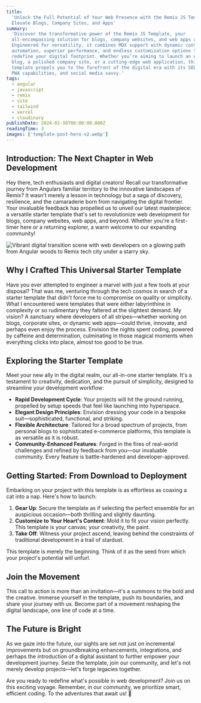 ```yaml
---
title:
  'Unlock the Full Potential of Your Web Presence with the Remix JS Template:
  Elevate Blogs, Company Sites, and Apps'
summary:
  'Discover the transformative power of the Remix JS Template, your
  all-encompassing solution for blogs, company websites, and web apps alike.
  Engineered for versatility, it combines MDX support with dynamic content
  automation, superior performance, and endless customization options to
  redefine your digital footprint. Whether you’re aiming to launch an engaging
  blog, a polished company site, or a cutting-edge web application, this
  template propels you to the forefront of the digital era with its SEO mastery,
  PWA capabilities, and social media savvy.'
tags:
  - angular
  - javascript
  - remix
  - vite
  - tailwind
  - vercel
  - cloudinary
publishDate: 2024-02-30T00:00:00.000Z
readingTime: 3
images: ['template-post-hero-v2.webp']
---
```


## Introduction: The Next Chapter in Web Development

Hey there, tech enthusiasts and digital creators! Recall our transformative
journey from Angulars familiar territory to the innovative landscapes of Remix?
It wasn't merely a lesson in technology but a saga of discovery, resilience, and
the camaraderie born from navigating the digital frontier. Your invaluable
feedback has propelled us to unveil our latest masterpiece: a versatile starter
template that's set to revolutionize web development for blogs, company
websites, web apps, and beyond. Whether you're a first-timer here or a returning
explorer, a warm welcome to our expanding community!

![Vibrant digital transition scene with web developers on a glowing path from Angular woods to Remix tech city under a starry sky.](template-post-hero-v2.webp)

## Why I Crafted This Universal Starter Template

Have you ever attempted to engineer a marvel with just a few tools at your
disposal? That was me, venturing through the tech cosmos in search of a starter
template that didn't force me to compromise on quality or simplicity. What I
encountered were templates that were either labyrinthine in complexity or so
rudimentary they faltered at the slightest demand. My vision? A sanctuary where
developers of all stripes—whether working on blogs, corporate sites, or dynamic
web apps—could thrive, innovate, and perhaps even enjoy the process. Envision
the nights spent coding, powered by caffeine and determination, culminating in
those magical moments when everything clicks into place, almost too good to be
true.

## Exploring the Starter Template

Meet your new ally in the digital realm, our all-in-one starter template. It's a
testament to creativity, dedication, and the pursuit of simplicity, designed to
streamline your development workflow:

- **Rapid Development Cycle**: Your projects will hit the ground running,
  propelled by setup speeds that feel like launching into hyperspace.
- **Elegant Design Principles**: Envision dressing your code in a bespoke
  suit—sophisticated, functional, and striking.
- **Flexible Architecture**: Tailored for a broad spectrum of projects, from
  personal blogs to sophisticated e-commerce platforms, this template is as
  versatile as it is robust.
- **Community-Enhanced Features**: Forged in the fires of real-world challenges
  and refined by feedback from you—our invaluable community. Every feature is
  battle-hardened and developer-approved.

## Getting Started: From Download to Deployment

Embarking on your project with this template is as effortless as coaxing a cat
into a nap. Here's how to launch:

1. **Gear Up**: Secure the template as if selecting the perfect ensemble for an
   auspicious occasion—both thrilling and slightly daunting.
2. **Customize to Your Heart's Content**: Mold it to fit your vision perfectly.
   This template is your canvas; your creativity, the paint.
3. **Take Off**: Witness your project ascend, leaving behind the constraints of
   traditional development in a trail of stardust.

This template is merely the beginning. Think of it as the seed from which your
project's potential will unfurl.

## Join the Movement

This call to action is more than an invitation—it's a summons to the bold and
the creative. Immerse yourself in the template, push its boundaries, and share
your journey with us. Become part of a movement reshaping the digital landscape,
one line of code at a time.

## The Future is Bright

As we gaze into the future, our sights are set not just on incremental
improvements but on groundbreaking enhancements, integrations, and perhaps the
introduction of a digital assistant to further empower your development journey.
Seize the template, join our community, and let's not merely develop
projects—let's forge legacies together.

Are you ready to redefine what's possible in web development? Join us on this
exciting voyage. Remember, in our community, we prioritize smart, efficient
coding. To the adventures that await us! 🚀
